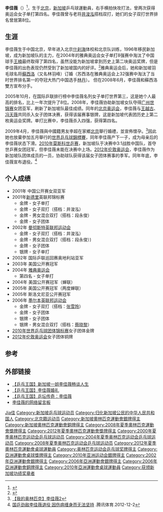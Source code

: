 {{noteTA|G1=Table Tennis}}
{{otheruses|other=同名同姓的馬來西亞歌手|李佳薇 (歌手)}}
{{Infobox 乒乓球
| playername= 李佳薇
| image= LiJiawei-AustrianOpen-Wels-20071028-02.jpg
| imagesize=250px
| caption =  
| fullname = 李佳薇
| nicknames =  
| hrank= 
| club =  
| nationality = {{SIN}}
| playingstyle = 右手横拍快攻 
| birthdate = {{birth date and age|1981|08|09}}<ref name="廣州亞運">{{Cite web |url=http://www.gz2010.cn/info/CHN_CHN/ZB/ZBB101A_TT@@@@@@@@@@@@@@@CHN_number=276786.html |title=2010年廣州亞運會官方網站 乒乓球 - 李佳薇 - 简历 |access-date=2010-12-26 |archive-date=2010-11-17 |archive-url=https://web.archive.org/web/20101117003924/http://www.gz2010.cn/info/CHN_CHN/ZB/ZBB101A_TT@@@@@@@@@@@@@@@CHN_number=276786.html |dead-url=no }}</ref>
| birthplace = {{CHN}}[[北京市|北京市]]
| height = {{height|m=1.72}}<ref name="廣州亞運"/>
| weight = {{weight|kg=64}}<ref name="廣州亞運"/>
| deathdate = 
| deathplace =
| medaltemplates=
{{MedalSport | 女子[[乒乓球|乒乓球]]}}
{{MedalCountry|{{SIN}}}}
{{MedalCompetition|[[奧林匹克運動會|奧林匹克運動會]]}}
{{MedalSilver| [[2008年夏季奧林匹克運動會|2008年 北京]] | [[2008年夏季奧林匹克運動會乒乓球比賽|女子团体]]}}
{{MedalBronze| [[2012年夏季奧林匹克運動會|2012年 伦敦]] | [[2012年夏季奧林匹克運動會乒乓球比賽|女子团体]]}}
{{MedalCompetition|[[世界乒乓球锦标赛|世界乒乓球锦标赛]]}}
{{MedalBronze|[[2007年世界乒乓球錦標賽|2007年 薩格勒布]]|女子雙打}}
{{MedalSilver|[[2008年世界乒乓球團體錦標賽|2008年 廣州]]|女子團體}}
{{MedalGold|[[2010年世界乒乓球团体锦标赛|2010年 莫斯科]]|女子團體}}
{{MedalSilver|[[2012年世界乒乓球團體錦標賽|2012年 多特蒙德]]|女子團體}}
{{MedalCompetition|[[乒乓球世界杯|乒乓球世界杯]]}}
{{MedalBronze|2006年 烏魯木齊|女子單打}}
{{MedalSilver|2010年 迪拜|女子團體}}
{{MedalBronze|2011年 馬格德堡|女子團體}}
{{MedalCompetition | [[亞洲運動會|亞洲運動會]]}}
{{MedalSilver | [[2002年亞洲運動會|2002年 釜山]] | [[2002年亞洲運動會乒乓球比賽|女子單打]]}}
{{MedalBronze | [[2006年亞洲運動會|2006年 多哈]] | [[2006年亞洲運動會乒乓球比賽|女子雙打]]}}
{{MedalBronze | [[2006年亞洲運動會|2006年 多哈]] | [[2006年亞洲運動會乒乓球比賽|混合雙打]]}}
{{MedalSilver | [[2006年亞洲運動會|2006年 多哈]] | [[2006年亞洲運動會乒乓球比賽|女子团体]]}}
{{MedalSilver | [[2010年亞洲運動會|2010年 廣州]] | [[2010年亞洲運動會乒乓球比賽|女子团体]]}}
{{MedalCompetition | [[英联邦运动会|英联邦运动会]]}}
{{MedalGold | [[2002年英联邦运动会|2002年 曼彻斯特]] | 女子双打}}
{{MedalGold | [[2002年英联邦运动会|2002年 曼彻斯特]] | 混合双打}}
{{MedalGold | [[2002年英联邦运动会|2002年 曼彻斯特]] | 女子团体}}
{{MedalSilver | [[2002年英联邦运动会|2002年 曼彻斯特]] | 女子单打}}
{{MedalGold | [[2006年英联邦运动会|2006年 墨尔本]] | 女子双打}}
{{MedalGold | [[2006年英联邦运动会|2006年 墨尔本]] | 女子团体}}
{{MedalSilver | [[2006年英联邦运动会|2006年 墨尔本]] | 混合双打}}
}}
'''李佳薇'''（{{bd|1981年|8月9日|catIdx=L李}}）<ref>{{Cite web |url=http://sports.sina.com.cn/star/li_jiawei/ |title=李佳薇介绍 |access-date=2006-11-08 |archive-date=2020-09-10 |archive-url=https://web.archive.org/web/20200910033912/http://sports.sina.com.cn/star/li_jiawei/ |dead-url=no }}</ref>，生于[[北京|北京]]，[[新加坡|新加坡]]乒乓球運動員，右手横拍快攻打法，曾两次获得奥运会女子单打第四名。李佳薇曾与老将[[井浚泓|井浚泓]]搭档双打，她们的女子双打世界排名曾居第8位。

== 生涯 ==
李佳薇生于中国北京，早年进入北京[[什刹海|什刹海]]体校和北京队训练，1996年移民新加坡，成为新加坡队的主力，在2004年的雅典奥运会女子单打8强赛中淘汰了中国球手[[王楠|王楠]]最终取得了第四名，虽然没能为新加坡拿到历史上第二块奥运奖牌，但是李佳薇的出色表现仍然受到了新加坡国内的好评。<ref>{{Cite web |url=http://www.cctv.com/video/wodeaolinpike/2008/02/wodeaolinpike_300_20080226_2.shtml |title=【我的奥林匹克】李佳薇1 |access-date=2013-04-03 |archive-date=2020-09-10 |archive-url=https://web.archive.org/web/20200910032134/http://www.cctv.com/video/wodeaolinpike/2008/02/wodeaolinpike_300_20080226_2.shtml |dead-url=no }}</ref>雅典奥运会后，她和新加坡羽毛球名将[[罗纳德·苏西洛|蘇西洛]]（又名林羽峰）订婚（苏西洛在雅典奥运会上32强赛中淘汰了当时世界排名第一的夺冠大热门中国选手[[林丹|林丹]]）。 但在2008年6月，李佳薇和蘇西洛雙方宣布分手。

2005年10月，在国际乒联排行榜中李佳薇名列女子单打世界第三，这是她个人最高的排名，比上一年次提升了8位。2008年，李佳薇协助新加坡女队夺得[[2008年世界乒乓球团体锦标赛|广州世锦赛]]女团亚军，刷新了新加坡队最佳成绩。同年的[[2008年夏季奥林匹克运动会乒乓球比赛|北京奥运会]]，李佳薇与[[王越古|王越古]]、[[冯天薇|冯天薇]]共同杀入女子团体决赛，获得该届赛事银牌，这是新加坡代表团历史上第二枚奥运会奖牌。单打比赛中，李佳薇杀入四强，获得第四名。

2009年4月，李佳薇與中國籍男友李超在家鄉[[北京|北京]]舉行婚禮，並宣佈懷孕。<ref>[http://v.titan24.com/html/2009/05/13/10/18273.html 【我的奥林匹克】李佳薇2]{{Dead link|date=2019年11月 |bot=InternetArchiveBot |fix-attempted=yes }}</ref>因此她也放棄參加五月舉行的[[世界乒乓球錦標賽|世界乒乓球錦標賽]]，同年李佳薇产下一子，成为母亲后的李佳薇状态下滑。[[2010年世界乒乓球团体锦标赛|2010年莫斯科世乒赛]]，新加坡队于决赛中3:1战胜中国队，首夺世乒赛女团冠军，但李佳薇未能在决赛中上场。[[2012年夏季奥林匹克运动会乒乓球比赛|2012年伦敦奥运会]]，李佳薇作为新加坡队团体成员的一员，协助球队获得该届女子团体赛事的季军。同年年底，李佳薇宣布退役。<ref>[http://sports.qq.com/a/20121229/000301.htm 国乒劲敌李佳薇退役 因伤病缠身而无法坚持] {{Wayback|url=http://sports.qq.com/a/20121229/000301.htm |date=20200606212810 }}.腾讯体育.2012-12-2</ref>

== 个人成绩 ==
* 2001年 中国公开赛女双亚军
* 2001年[[新德里|新德里]]英联邦锦标赛
** 金牌 - 女子单打
** 金牌 - 女子双打（搭档：井浚泓）
** 金牌 - 男女混合双打（搭档：段永俊）
** 金牌 - 女子团体
* 2002年 [[曼彻斯特|曼彻斯特]][[英联邦运动会|英联邦运动会]]
** 金牌 - 女子双打（搭档：井浚泓）
** 金牌 - 男女混合双打（搭档：段永俊）)
** 金牌 - 女子团体
** 银牌 - 女子单打
* 2002年 国际乒联巡回赛奥地利站亚军
* 2003年 美国公开赛冠军
* 2004年 [[2004年夏季奥林匹克运动会|雅典奥运会]]
** 第四名 - 女子单打
* 2004年 美国公开赛冠军（蝉联）
* 2005年 美国公开赛冠军（两度蝉联）
* 2005年 斯洛文尼亚公开赛冠军
* 2006年 [[墨尔本|墨尔本]][[英联邦运动会|英联邦运动会]]
** 金牌 - 女子双打（搭档：[[张雪玲|张雪玲]]）
** 金牌 - 女子团体
** 银牌 - 女子团体
** 银牌 - 男女混合双打（搭档：[[蔡晓黎|蔡晓黎]]）
* [[2010年世界乒乓球团体锦标赛|2010年世界乒乓球团体锦标赛]]女子团体金牌
* [[2012年夏季奥林匹克运动会乒乓球比赛|2012年伦敦奥运会]]女子团体铜牌

== 参考 ==
{{reflist}}

== 外部链接 ==
* [http://www.56.com/u30/v_NTk1NzU4NzQ.html/ 【乒乓王国】新加坡一姐李佳薇畅谈人生]{{Dead link|date=2018年7月 |bot=InternetArchiveBot |fix-attempted=no }}
* [http://www.56.com/u18/v_NDM1MzU3NjA.html 【乒乓王国】李佳薇婚礼] {{Wayback|url=http://www.56.com/u18/v_NDM1MzU3NjA.html |date=20200606212815 }}
* [http://v.youku.com/v_show/id_XNTAwNjE1ODc2.html/ 【乒乓王国】乒坛传奇：李佳薇] {{Wayback|url=http://v.youku.com/v_show/id_XNTAwNjE1ODc2.html/ |date=20200606212824 }}
* [https://web.archive.org/web/20050716233756/http://www.pacificcentennial.com/ljw/luvjiawei/ 李佳薇的网络留言板]

{{新加坡乒乓球}}
{{世界乒乓球锦标赛女子团体冠军}}

{{Authority control}}
{{DEFAULTSORT:Li李}}
[[Category:李姓|Jia佳]]
[[Category:新加坡乒乓球运动员|Category:新加坡乒乓球运动员]]
[[Category:归化新加坡公民的中华人民共和国人|Category:归化新加坡公民的中华人民共和国人]]
[[Category:北京籍运动员|Category:北京籍运动员]]
[[Category:新加坡奧林匹克運動會銀牌得主|Category:新加坡奧林匹克運動會銀牌得主]]
[[Category:新加坡奧林匹克運動會銅牌得主|Category:新加坡奧林匹克運動會銅牌得主]]
[[Category:2008年夏季奧林匹克運動會獎牌得主|Category:2008年夏季奧林匹克運動會獎牌得主]]
[[Category:2012年夏季奧林匹克運動會獎牌得主|Category:2012年夏季奧林匹克運動會獎牌得主]]
[[Category:2000年夏季奥林匹克运动会乒乓球运动员|Category:2000年夏季奥林匹克运动会乒乓球运动员]]
[[Category:2004年夏季奥林匹克运动会乒乓球运动员|Category:2004年夏季奥林匹克运动会乒乓球运动员]]
[[Category:2008年夏季奥林匹克运动会乒乓球运动员|Category:2008年夏季奥林匹克运动会乒乓球运动员]]
[[Category:2012年夏季奧林匹克運動會桌球運動員|Category:2012年夏季奧林匹克運動會桌球運動員]]
[[Category:奥林匹克运动会乒乓球奖牌得主|Category:奥林匹克运动会乒乓球奖牌得主]]
[[Category:亞洲運動會桌球獎牌得主|Category:亞洲運動會桌球獎牌得主]]
[[Category:2010年亚洲运动会銀牌得主|Category:2010年亚洲运动会銀牌得主]]
[[Category:2002年亞洲運動會銀牌得主|Category:2002年亞洲運動會銀牌得主]]
[[Category:2006年亞洲運動會銀牌得主|Category:2006年亞洲運動會銀牌得主]]
[[Category:2006年亞洲運動會銅牌得主|Category:2006年亞洲運動會銅牌得主]]
[[Category:2010年亞洲運動會桌球運動員|Category:2010年亞洲運動會桌球運動員]]
[[Category:获颁新加坡功绩奖章者|Category:获颁新加坡功绩奖章者]]